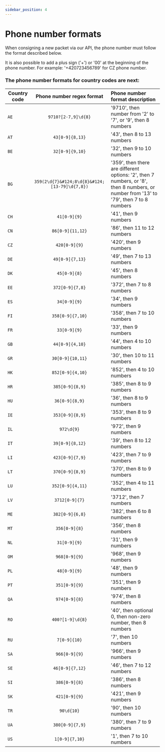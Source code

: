 ```yaml
---
sidebar_position: 4
---
```


# Phone number formats

When consigning a new packet via our API, the phone number must follow the format described below.

It is also possible to add a plus sign ('+') or '00' at the beginning of the phone number. For example: '+420723456789' for CZ phone number.
### The phone number formats for country codes are next:
| Country code | Phone number regex format| Phone number format description |
| ------------ |:-----------:|:------------|
| `AE` | `9710?[2-7,9]\d{8}` | '9710', then number from '2' to '7', or '9', then 8 numbers |
| `AT` | `43[0-9]{8,13}` | '43', then 8 to 13 numbers |
| `BE` | `32[0-9]{9,10}` | '32', then 9 to 10 numbers |
| `BG` | `359(2\d{7}&#124;8\d{8}&#124;[13-79]\d{7,8})` | '359', then there are different options: '2', then 7 numbers, or '8', then 8 numbers, or number from '13' to '79', then 7 to 8 numbers |
| `CH` | `41[0-9]{9}` | '41', then 9 numbers |
| `CN` | `86[0-9]{11,12}` | '86', then 11 to 12 numbers |
| `CZ` | `420[0-9]{9}` | '420', then 9 numbers |
| `DE` | `49[0-9]{7,13}` | '49', then 7 to 13 numbers |
| `DK` | `45[0-9]{8}` | '45', then 8 numbers |
| `EE` | `372[0-9]{7,8}` | '372', then 7 to 8 numbers | 
| `ES` | `34[0-9]{9}` | '34', then 9 numbers |
| `FI` | `358[0-9]{7,10}` | '358', then 7 to 10 numbers |
| `FR` | `33[0-9]{9}` | '33', then 9 numbers |
| `GB` | `44[0-9]{4,10}` | '44', then 4 to 10 numbers 
| `GR` | `30[0-9]{10,11}` | '30', then 10 to 11 numbers |
| `HK` | `852[0-9]{4,10}` | '852', then 4 to 10 numbers |
| `HR` | `385[0-9]{8,9}` | '385', then 8 to 9 numbers |
| `HU` | `36[0-9]{8,9}` | '36', then 8 to 9 numbers |
| `IE` | `353[0-9]{8,9}` | '353', then 8 to 9 numbers |
| `IL` | `972\d{9}` | '972', then 9 numbers |
| `IT` | `39[0-9]{8,12}` | '39', then 8 to 12 numbers |
| `LI` | `423[0-9]{7,9}` | '423', then 7 to 9 numbers |
| `LT` | `370[0-9]{8,9}` | '370', then 8 to 9 numbers |
| `LU` | `352[0-9]{4,11}` | '352', then 4 to 11 numbers |
| `LV` | `3712[0-9]{7}` | '3712', then 7 numbers |
| `ME` | `382[0-9]{6,8}` | '382', then 6 to 8 numbers |
| `MT` | `356[0-9]{8}` | '356', then 8 numbers |
| `NL` | `31[0-9]{9}` | '31', then 9 numbers |
| `OM` | `968[0-9]{9}` | '968', then 9 numbers |
| `PL` | `48[0-9]{9}` | '48', then 9 numbers |
| `PT` | `351[0-9]{9}` | '351', then 9 numbers |
| `QA` | `974[0-9]{8}` | '974', then 8 numbers |
| `RO` | `400?[1-9]\d{8}` | '40', then optional 0, then non-zero number, then 8 numbers |
| `RU` | `7[0-9]{10}` | '7', then 10 numbers |
| `SA` | `966[0-9]{9}` | '966', then 9 numbers |
| `SE` | `46[0-9]{7,12}` | '46', then 7 to 12 numbers |
| `SI` | `386[0-9]{8}` | '386', then 8 numbers |
| `SK` | `421[0-9]{9}` | '421', then 9 numbers |
| `TR` | `90\d{10}` | '90', then 10 numbers |
| `UA` | `380[0-9]{7,9}` | '380', then 7 to 9 numbers |
| `US` | `1[0-9]{7,10}` | '1', then 7 to 10 numbers |